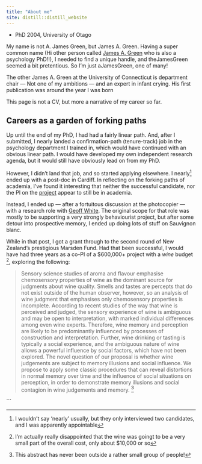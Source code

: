 ```yaml
---
title: "About me"
site: distill::distill_website
---
```


* PhD 2004, University of Otago

My name is not A. James Green, but James A. Green. Having a super common name
(Hi other person called [James A. Green](https://psych.uconn.edu/person/james-green/)
who is also a psychology PhD!!), I needed to find a unique handle, and 
theJamesGreen seemed a bit pretentious. So I'm just aJamesGreen, one of many!

<aside>The other James A. Green at the University of Connecticut is department chair — Not one of my ambitions — and an expert in infant crying. His first publication was around the year I was born</aside>

This page is not a CV, but more a narrative of my career so far.

## Careers as a garden of forking paths

Up until the end of my PhD, I had had a fairly linear path. And, after I submitted, I nearly landed a confirmation-path (tenure-track) job in the psychology department I trained in, which would have continued with an obvious linear path. I would have developed my own independent research agenda, but it would still have obviously lead on from my PhD. 

However, I didn't land that job, and so started applying elsewhere. I nearly^[I wouldn't say 'nearly' usually, but they only interviewed two candidates, and I was apparently appointable] ended up with a post-doc in Cardiff. In reflecting on the forking paths of academia, I've found it interesting that neither the successful candidate, nor the PI on the [project](https://doi.org/10.2190%2FAG.71.2.a) appear to still be in academia.

Instead, I ended up — after a fortuitous discussion at the photocopier — with a research role with [Geoff White](https://www.otago.ac.nz/psychology/staff/geoffwhite.html). The original scope for that role was mostly to be supporting a very strongly behaviourist project, but after some detour into prospective memory, I ended up doing lots of stuff on Sauvignon blanc. 

While in that post, I got a grant through to the second round of New Zealand's prestigious Marsden Fund. Had that been successful, I would have had three years as a co-PI of a $600,000+ project with a _wine_ budget ^[I'm actually really disappointed that the wine was goingt to be a very small part of the overall cost, only about \$10,000 or so], exploring the following: 

> Sensory science studies of aroma and flavour emphasise chemosensory properties of wine as the dominant source for judgments about wine quality. Smells and tastes are percepts that do not exist outside of the human observer, however, so an analysis of wine judgment that emphasises only chemosensory properties is incomplete. According to recent studies of the way that wine is perceived and judged, the sensory experience of wine is ambiguous and may be open to interpretation, with marked individual differences among even wine experts.  Therefore, wine memory and perception are likely to be predominantly influenced by processes of construction and interpretation. Further, wine drinking or tasting is typically a social experience, and the ambiguous nature of wine allows a powerful influence by social factors, which have not been explored. The novel question of our proposal is whether wine judgements are subject to memory illusions and social influence. We propose to apply some classic procedures that can reveal distortions in normal memory over time and the influence of social situations on perception, in order to demonstrate memory illusions and social contagion in wine judgements and memory. ^[This abstract has never been outside a rather small group of people!]





```